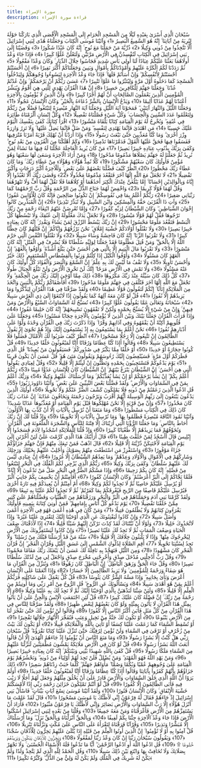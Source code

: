 ```yaml
---
title: سورة الإسراء
description: قراءة سورة الإسراء
---
```


سُبْحَانَ الَّذِي أَسْرَىٰ بِعَبْدِهِ لَيْلًا مِنَ الْمَسْجِدِ الْحَرَامِ إِلَى الْمَسْجِدِ الْأَقْصَى الَّذِي بَارَكْنَا حَوْلَهُ لِنُرِيَهُ مِنْ آيَاتِنَا ۚ إِنَّهُ هُوَ السَّمِيعُ الْبَصِيرُ ﴿1﴾ وَآتَيْنَا مُوسَى الْكِتَابَ وَجَعَلْنَاهُ هُدًى لِبَنِي إِسْرَائِيلَ أَلَّا تَتَّخِذُوا مِنْ دُونِي وَكِيلًا ﴿2﴾ ذُرِّيَّةَ مَنْ حَمَلْنَا مَعَ نُوحٍ ۚ إِنَّهُ كَانَ عَبْدًا شَكُورًا ﴿3﴾ وَقَضَيْنَا إِلَىٰ بَنِي إِسْرَائِيلَ فِي الْكِتَابِ لَتُفْسِدُنَّ فِي الْأَرْضِ مَرَّتَيْنِ وَلَتَعْلُنَّ عُلُوًّا كَبِيرًا ﴿4﴾ فَإِذَا جَاءَ وَعْدُ أُولَاهُمَا بَعَثْنَا عَلَيْكُمْ عِبَادًا لَنَا أُولِي بَأْسٍ شَدِيدٍ فَجَاسُوا خِلَالَ الدِّيَارِ ۚ وَكَانَ وَعْدًا مَفْعُولًا ﴿5﴾ ثُمَّ رَدَدْنَا لَكُمُ الْكَرَّةَ عَلَيْهِمْ وَأَمْدَدْنَاكُمْ بِأَمْوَالٍ وَبَنِينَ وَجَعَلْنَاكُمْ أَكْثَرَ نَفِيرًا ﴿6﴾ إِنْ أَحْسَنْتُمْ أَحْسَنْتُمْ لِأَنْفُسِكُمْ ۖ وَإِنْ أَسَأْتُمْ فَلَهَا ۚ فَإِذَا جَاءَ وَعْدُ الْآخِرَةِ لِيَسُوءُوا وُجُوهَكُمْ وَلِيَدْخُلُوا الْمَسْجِدَ كَمَا دَخَلُوهُ أَوَّلَ مَرَّةٍ وَلِيُتَبِّرُوا مَا عَلَوْا تَتْبِيرًا ﴿7﴾ عَسَىٰ رَبُّكُمْ أَنْ يَرْحَمَكُمْ ۚ وَإِنْ عُدْتُمْ عُدْنَا ۘ وَجَعَلْنَا جَهَنَّمَ لِلْكَافِرِينَ حَصِيرًا ﴿8﴾ إِنَّ هَٰذَا الْقُرْآنَ يَهْدِي لِلَّتِي هِيَ أَقْوَمُ وَيُبَشِّرُ الْمُؤْمِنِينَ الَّذِينَ يَعْمَلُونَ الصَّالِحَاتِ أَنَّ لَهُمْ أَجْرًا كَبِيرًا ﴿9﴾ وَأَنَّ الَّذِينَ لَا يُؤْمِنُونَ بِالْآخِرَةِ أَعْتَدْنَا لَهُمْ عَذَابًا أَلِيمًا ﴿10﴾ وَيَدْعُ الْإِنْسَانُ بِالشَّرِّ دُعَاءَهُ بِالْخَيْرِ ۖ وَكَانَ الْإِنْسَانُ عَجُولًا ﴿11﴾ وَجَعَلْنَا اللَّيْلَ وَالنَّهَارَ آيَتَيْنِ ۖ فَمَحَوْنَا آيَةَ اللَّيْلِ وَجَعَلْنَا آيَةَ النَّهَارِ مُبْصِرَةً لِتَبْتَغُوا فَضْلًا مِنْ رَبِّكُمْ وَلِتَعْلَمُوا عَدَدَ السِّنِينَ وَالْحِسَابَ ۚ وَكُلَّ شَيْءٍ فَصَّلْنَاهُ تَفْصِيلًا ﴿12﴾ وَكُلَّ إِنْسَانٍ أَلْزَمْنَاهُ طَائِرَهُ فِي عُنُقِهِ ۖ وَنُخْرِجُ لَهُ يَوْمَ الْقِيَامَةِ كِتَابًا يَلْقَاهُ مَنْشُورًا ﴿13﴾ اقْرَأْ كِتَابَكَ كَفَىٰ بِنَفْسِكَ الْيَوْمَ عَلَيْكَ حَسِيبًا ﴿14﴾ مَنِ اهْتَدَىٰ فَإِنَّمَا يَهْتَدِي لِنَفْسِهِ ۖ وَمَنْ ضَلَّ فَإِنَّمَا يَضِلُّ عَلَيْهَا ۚ وَلَا تَزِرُ وَازِرَةٌ وِزْرَ أُخْرَىٰ ۗ وَمَا كُنَّا مُعَذِّبِينَ حَتَّىٰ نَبْعَثَ رَسُولًا ﴿15﴾ وَإِذَا أَرَدْنَا أَنْ نُهْلِكَ قَرْيَةً أَمَرْنَا مُتْرَفِيهَا فَفَسَقُوا فِيهَا فَحَقَّ عَلَيْهَا الْقَوْلُ فَدَمَّرْنَاهَا تَدْمِيرًا ﴿16﴾ وَكَمْ أَهْلَكْنَا مِنَ الْقُرُونِ مِنْ بَعْدِ نُوحٍ ۗ وَكَفَىٰ بِرَبِّكَ بِذُنُوبِ عِبَادِهِ خَبِيرًا بَصِيرًا ﴿17﴾ مَنْ كَانَ يُرِيدُ الْعَاجِلَةَ عَجَّلْنَا لَهُ فِيهَا مَا نَشَاءُ لِمَنْ نُرِيدُ ثُمَّ جَعَلْنَا لَهُ جَهَنَّمَ يَصْلَاهَا مَذْمُومًا مَدْحُورًا ﴿18﴾ وَمَنْ أَرَادَ الْآخِرَةَ وَسَعَىٰ لَهَا سَعْيَهَا وَهُوَ مُؤْمِنٌ فَأُولَٰئِكَ كَانَ سَعْيُهُمْ مَشْكُورًا ﴿19﴾ كُلًّا نُمِدُّ هَٰؤُلَاءِ وَهَٰؤُلَاءِ مِنْ عَطَاءِ رَبِّكَ ۚ وَمَا كَانَ عَطَاءُ رَبِّكَ مَحْظُورًا ﴿20﴾ انْظُرْ كَيْفَ فَضَّلْنَا بَعْضَهُمْ عَلَىٰ بَعْضٍ ۚ وَلَلْآخِرَةُ أَكْبَرُ دَرَجَاتٍ وَأَكْبَرُ تَفْضِيلًا ﴿21﴾ لَا تَجْعَلْ مَعَ اللَّهِ إِلَٰهًا آخَرَ فَتَقْعُدَ مَذْمُومًا مَخْذُولًا ﴿22﴾ وَقَضَىٰ رَبُّكَ أَلَّا تَعْبُدُوا إِلَّا إِيَّاهُ وَبِالْوَالِدَيْنِ إِحْسَانًا ۚ إِمَّا يَبْلُغَنَّ عِنْدَكَ الْكِبَرَ أَحَدُهُمَا أَوْ كِلَاهُمَا فَلَا تَقُلْ لَهُمَا أُفٍّ وَلَا تَنْهَرْهُمَا وَقُلْ لَهُمَا قَوْلًا كَرِيمًا ﴿23﴾ وَاخْفِضْ لَهُمَا جَنَاحَ الذُّلِّ مِنَ الرَّحْمَةِ وَقُلْ رَبِّ ارْحَمْهُمَا كَمَا رَبَّيَانِي صَغِيرًا ﴿24﴾ رَبُّكُمْ أَعْلَمُ بِمَا فِي نُفُوسِكُمْ ۚ إِنْ تَكُونُوا صَالِحِينَ فَإِنَّهُ كَانَ لِلْأَوَّابِينَ غَفُورًا ﴿25﴾ وَآتِ ذَا الْقُرْبَىٰ حَقَّهُ وَالْمِسْكِينَ وَابْنَ السَّبِيلِ وَلَا تُبَذِّرْ تَبْذِيرًا ﴿26﴾ إِنَّ الْمُبَذِّرِينَ كَانُوا إِخْوَانَ الشَّيَاطِينِ ۖ وَكَانَ الشَّيْطَانُ لِرَبِّهِ كَفُورًا ﴿27﴾ وَإِمَّا تُعْرِضَنَّ عَنْهُمُ ابْتِغَاءَ رَحْمَةٍ مِنْ رَبِّكَ تَرْجُوهَا فَقُلْ لَهُمْ قَوْلًا مَيْسُورًا ﴿28﴾ وَلَا تَجْعَلْ يَدَكَ مَغْلُولَةً إِلَىٰ عُنُقِكَ وَلَا تَبْسُطْهَا كُلَّ الْبَسْطِ فَتَقْعُدَ مَلُومًا مَحْسُورًا ﴿29﴾ إِنَّ رَبَّكَ يَبْسُطُ الرِّزْقَ لِمَنْ يَشَاءُ وَيَقْدِرُ ۚ إِنَّهُ كَانَ بِعِبَادِهِ خَبِيرًا بَصِيرًا ﴿30﴾ وَلَا تَقْتُلُوا أَوْلَادَكُمْ خَشْيَةَ إِمْلَاقٍ ۖ نَحْنُ نَرْزُقُهُمْ وَإِيَّاكُمْ ۚ إِنَّ قَتْلَهُمْ كَانَ خِطْئًا كَبِيرًا ﴿31﴾ وَلَا تَقْرَبُوا الزِّنَا ۖ إِنَّهُ كَانَ فَاحِشَةً وَسَاءَ سَبِيلًا ﴿32﴾ وَلَا تَقْتُلُوا النَّفْسَ الَّتِي حَرَّمَ اللَّهُ إِلَّا بِالْحَقِّ ۗ وَمَنْ قُتِلَ مَظْلُومًا فَقَدْ جَعَلْنَا لِوَلِيِّهِ سُلْطَانًا فَلَا يُسْرِفْ فِي الْقَتْلِ ۖ إِنَّهُ كَانَ مَنْصُورًا ﴿33﴾ وَلَا تَقْرَبُوا مَالَ الْيَتِيمِ إِلَّا بِالَّتِي هِيَ أَحْسَنُ حَتَّىٰ يَبْلُغَ أَشُدَّهُ ۚ وَأَوْفُوا بِالْعَهْدِ ۖ إِنَّ الْعَهْدَ كَانَ مَسْئُولًا ﴿34﴾ وَأَوْفُوا الْكَيْلَ إِذَا كِلْتُمْ وَزِنُوا بِالْقِسْطَاسِ الْمُسْتَقِيمِ ۚ ذَٰلِكَ خَيْرٌ وَأَحْسَنُ تَأْوِيلًا ﴿35﴾ وَلَا تَقْفُ مَا لَيْسَ لَكَ بِهِ عِلْمٌ ۚ إِنَّ السَّمْعَ وَالْبَصَرَ وَالْفُؤَادَ كُلُّ أُولَٰئِكَ كَانَ عَنْهُ مَسْئُولًا ﴿36﴾ وَلَا تَمْشِ فِي الْأَرْضِ مَرَحًا ۖ إِنَّكَ لَنْ تَخْرِقَ الْأَرْضَ وَلَنْ تَبْلُغَ الْجِبَالَ طُولًا ﴿37﴾ كُلُّ ذَٰلِكَ كَانَ سَيِّئُهُ عِنْدَ رَبِّكَ مَكْرُوهًا ﴿38﴾ ذَٰلِكَ مِمَّا أَوْحَىٰ إِلَيْكَ رَبُّكَ مِنَ الْحِكْمَةِ ۗ وَلَا تَجْعَلْ مَعَ اللَّهِ إِلَٰهًا آخَرَ فَتُلْقَىٰ فِي جَهَنَّمَ مَلُومًا مَدْحُورًا ﴿39﴾ أَفَأَصْفَاكُمْ رَبُّكُمْ بِالْبَنِينَ وَاتَّخَذَ مِنَ الْمَلَائِكَةِ إِنَاثًا ۚ إِنَّكُمْ لَتَقُولُونَ قَوْلًا عَظِيمًا ﴿40﴾ وَلَقَدْ صَرَّفْنَا فِي هَٰذَا الْقُرْآنِ لِيَذَّكَّرُوا وَمَا يَزِيدُهُمْ إِلَّا نُفُورًا ﴿41﴾ قُلْ لَوْ كَانَ مَعَهُ آلِهَةٌ كَمَا يَقُولُونَ إِذًا لَابْتَغَوْا إِلَىٰ ذِي الْعَرْشِ سَبِيلًا ﴿42﴾ سُبْحَانَهُ وَتَعَالَىٰ عَمَّا يَقُولُونَ عُلُوًّا كَبِيرًا ﴿43﴾ تُسَبِّحُ لَهُ السَّمَاوَاتُ السَّبْعُ وَالْأَرْضُ وَمَنْ فِيهِنَّ ۚ وَإِنْ مِنْ شَيْءٍ إِلَّا يُسَبِّحُ بِحَمْدِهِ وَلَٰكِنْ لَا تَفْقَهُونَ تَسْبِيحَهُمْ ۗ إِنَّهُ كَانَ حَلِيمًا غَفُورًا ﴿44﴾ وَإِذَا قَرَأْتَ الْقُرْآنَ جَعَلْنَا بَيْنَكَ وَبَيْنَ الَّذِينَ لَا يُؤْمِنُونَ بِالْآخِرَةِ حِجَابًا مَسْتُورًا ﴿45﴾ وَجَعَلْنَا عَلَىٰ قُلُوبِهِمْ أَكِنَّةً أَنْ يَفْقَهُوهُ وَفِي آذَانِهِمْ وَقْرًا ۚ وَإِذَا ذَكَرْتَ رَبَّكَ فِي الْقُرْآنِ وَحْدَهُ وَلَّوْا عَلَىٰ أَدْبَارِهِمْ نُفُورًا ﴿46﴾ نَحْنُ أَعْلَمُ بِمَا يَسْتَمِعُونَ بِهِ إِذْ يَسْتَمِعُونَ إِلَيْكَ وَإِذْ هُمْ نَجْوَىٰ إِذْ يَقُولُ الظَّالِمُونَ إِنْ تَتَّبِعُونَ إِلَّا رَجُلًا مَسْحُورًا ﴿47﴾ انْظُرْ كَيْفَ ضَرَبُوا لَكَ الْأَمْثَالَ فَضَلُّوا فَلَا يَسْتَطِيعُونَ سَبِيلًا ﴿48﴾ وَقَالُوا أَإِذَا كُنَّا عِظَامًا وَرُفَاتًا أَإِنَّا لَمَبْعُوثُونَ خَلْقًا جَدِيدًا ﴿49﴾ قُلْ كُونُوا حِجَارَةً أَوْ حَدِيدًا ﴿50﴾ أَوْ خَلْقًا مِمَّا يَكْبُرُ فِي صُدُورِكُمْ ۚ فَسَيَقُولُونَ مَنْ يُعِيدُنَا ۖ قُلِ الَّذِي فَطَرَكُمْ أَوَّلَ مَرَّةٍ ۚ فَسَيُنْغِضُونَ إِلَيْكَ رُءُوسَهُمْ وَيَقُولُونَ مَتَىٰ هُوَ ۖ قُلْ عَسَىٰ أَنْ يَكُونَ قَرِيبًا ﴿51﴾ يَوْمَ يَدْعُوكُمْ فَتَسْتَجِيبُونَ بِحَمْدِهِ وَتَظُنُّونَ إِنْ لَبِثْتُمْ إِلَّا قَلِيلًا ﴿52﴾ وَقُلْ لِعِبَادِي يَقُولُوا الَّتِي هِيَ أَحْسَنُ ۚ إِنَّ الشَّيْطَانَ يَنْزَغُ بَيْنَهُمْ ۚ إِنَّ الشَّيْطَانَ كَانَ لِلْإِنْسَانِ عَدُوًّا مُبِينًا ﴿53﴾ رَبُّكُمْ أَعْلَمُ بِكُمْ ۖ إِنْ يَشَأْ يَرْحَمْكُمْ أَوْ إِنْ يَشَأْ يُعَذِّبْكُمْ ۚ وَمَا أَرْسَلْنَاكَ عَلَيْهِمْ وَكِيلًا ﴿54﴾ وَرَبُّكَ أَعْلَمُ بِمَنْ فِي السَّمَاوَاتِ وَالْأَرْضِ ۗ وَلَقَدْ فَضَّلْنَا بَعْضَ النَّبِيِّينَ عَلَىٰ بَعْضٍ ۖ وَآتَيْنَا دَاوُودَ زَبُورًا ﴿55﴾
 قُلِ ادْعُوا الَّذِينَ زَعَمْتُمْ مِنْ دُونِهِ فَلَا يَمْلِكُونَ كَشْفَ الضُّرِّ عَنْكُمْ وَلَا تَحْوِيلًا ﴿56﴾ أُولَٰئِكَ الَّذِينَ يَدْعُونَ يَبْتَغُونَ إِلَىٰ رَبِّهِمُ الْوَسِيلَةَ أَيُّهُمْ أَقْرَبُ وَيَرْجُونَ رَحْمَتَهُ وَيَخَافُونَ عَذَابَهُ ۚ إِنَّ عَذَابَ رَبِّكَ كَانَ مَحْذُورًا ﴿57﴾ وَإِنْ مِنْ قَرْيَةٍ إِلَّا نَحْنُ مُهْلِكُوهَا قَبْلَ يَوْمِ الْقِيَامَةِ أَوْ مُعَذِّبُوهَا عَذَابًا شَدِيدًا ۚ كَانَ ذَٰلِكَ فِي الْكِتَابِ مَسْطُورًا ﴿58﴾ وَمَا مَنَعَنَا أَنْ نُرْسِلَ بِالْآيَاتِ إِلَّا أَنْ كَذَّبَ بِهَا الْأَوَّلُونَ ۚ وَآتَيْنَا ثَمُودَ النَّاقَةَ مُبْصِرَةً فَظَلَمُوا بِهَا ۚ وَمَا نُرْسِلُ بِالْآيَاتِ إِلَّا تَخْوِيفًا ﴿59﴾ وَإِذْ قُلْنَا لَكَ إِنَّ رَبَّكَ أَحَاطَ بِالنَّاسِ ۚ وَمَا جَعَلْنَا الرُّؤْيَا الَّتِي أَرَيْنَاكَ إِلَّا فِتْنَةً لِلنَّاسِ وَالشَّجَرَةَ الْمَلْعُونَةَ فِي الْقُرْآنِ ۚ وَنُخَوِّفُهُمْ فَمَا يَزِيدُهُمْ إِلَّا طُغْيَانًا كَبِيرًا ﴿60﴾ وَإِذْ قُلْنَا لِلْمَلَائِكَةِ اسْجُدُوا لِآدَمَ فَسَجَدُوا إِلَّا إِبْلِيسَ قَالَ أَأَسْجُدُ لِمَنْ خَلَقْتَ طِينًا ﴿61﴾ قَالَ أَرَأَيْتَكَ هَٰذَا الَّذِي كَرَّمْتَ عَلَيَّ لَئِنْ أَخَّرْتَنِ إِلَىٰ يَوْمِ الْقِيَامَةِ لَأَحْتَنِكَنَّ ذُرِّيَّتَهُ إِلَّا قَلِيلًا ﴿62﴾ قَالَ اذْهَبْ فَمَنْ تَبِعَكَ مِنْهُمْ فَإِنَّ جَهَنَّمَ جَزَاؤُكُمْ جَزَاءً مَوْفُورًا ﴿63﴾ وَاسْتَفْزِزْ مَنِ اسْتَطَعْتَ مِنْهُمْ بِصَوْتِكَ وَأَجْلِبْ عَلَيْهِمْ بِخَيْلِكَ وَرَجِلِكَ وَشَارِكْهُمْ فِي الْأَمْوَالِ وَالْأَوْلَادِ وَعِدْهُمْ ۚ وَمَا يَعِدُهُمُ الشَّيْطَانُ إِلَّا غُرُورًا ﴿64﴾ إِنَّ عِبَادِي لَيْسَ لَكَ عَلَيْهِمْ سُلْطَانٌ ۚ وَكَفَىٰ بِرَبِّكَ وَكِيلًا ﴿65﴾ رَبُّكُمُ الَّذِي يُزْجِي لَكُمُ الْفُلْكَ فِي الْبَحْرِ لِتَبْتَغُوا مِنْ فَضْلِهِ ۚ إِنَّهُ كَانَ بِكُمْ رَحِيمًا ﴿66﴾ وَإِذَا مَسَّكُمُ الضُّرُّ فِي الْبَحْرِ ضَلَّ مَنْ تَدْعُونَ إِلَّا إِيَّاهُ ۖ فَلَمَّا نَجَّاكُمْ إِلَى الْبَرِّ أَعْرَضْتُمْ ۚ وَكَانَ الْإِنْسَانُ كَفُورًا ﴿67﴾ أَفَأَمِنْتُمْ أَنْ يَخْسِفَ بِكُمْ جَانِبَ الْبَرِّ أَوْ يُرْسِلَ عَلَيْكُمْ حَاصِبًا ثُمَّ لَا تَجِدُوا لَكُمْ وَكِيلًا ﴿68﴾ أَمْ أَمِنْتُمْ أَنْ يُعِيدَكُمْ فِيهِ تَارَةً أُخْرَىٰ فَيُرْسِلَ عَلَيْكُمْ قَاصِفًا مِنَ الرِّيحِ فَيُغْرِقَكُمْ بِمَا كَفَرْتُمْ ۙ ثُمَّ لَا تَجِدُوا لَكُمْ عَلَيْنَا بِهِ تَبِيعًا ﴿69﴾ وَلَقَدْ كَرَّمْنَا بَنِي آدَمَ وَحَمَلْنَاهُمْ فِي الْبَرِّ وَالْبَحْرِ وَرَزَقْنَاهُمْ مِنَ الطَّيِّبَاتِ وَفَضَّلْنَاهُمْ عَلَىٰ كَثِيرٍ مِمَّنْ خَلَقْنَا تَفْضِيلًا ﴿70﴾ يَوْمَ نَدْعُو كُلَّ أُنَاسٍ بِإِمَامِهِمْ ۖ فَمَنْ أُوتِيَ كِتَابَهُ بِيَمِينِهِ فَأُولَٰئِكَ يَقْرَءُونَ كِتَابَهُمْ وَلَا يُظْلَمُونَ فَتِيلًا ﴿71﴾ وَمَنْ كَانَ فِي هَٰذِهِ أَعْمَىٰ فَهُوَ فِي الْآخِرَةِ أَعْمَىٰ وَأَضَلُّ سَبِيلًا ﴿72﴾ وَإِنْ كَادُوا لَيَفْتِنُونَكَ عَنِ الَّذِي أَوْحَيْنَا إِلَيْكَ لِتَفْتَرِيَ عَلَيْنَا غَيْرَهُ ۖ وَإِذًا لَاتَّخَذُوكَ خَلِيلًا ﴿73﴾ وَلَوْلَا أَنْ ثَبَّتْنَاكَ لَقَدْ كِدْتَ تَرْكَنُ إِلَيْهِمْ شَيْئًا قَلِيلًا ﴿74﴾ إِذًا لَأَذَقْنَاكَ ضِعْفَ الْحَيَاةِ وَضِعْفَ الْمَمَاتِ ثُمَّ لَا تَجِدُ لَكَ عَلَيْنَا نَصِيرًا ﴿75﴾ وَإِنْ كَادُوا لَيَسْتَفِزُّونَكَ مِنَ الْأَرْضِ لِيُخْرِجُوكَ مِنْهَا ۖ وَإِذًا لَا يَلْبَثُونَ خِلَافَكَ إِلَّا قَلِيلًا ﴿76﴾ سُنَّةَ مَنْ قَدْ أَرْسَلْنَا قَبْلَكَ مِنْ رُسُلِنَا ۖ وَلَا تَجِدُ لِسُنَّتِنَا تَحْوِيلًا ﴿77﴾ أَقِمِ الصَّلَاةَ لِدُلُوكِ الشَّمْسِ إِلَىٰ غَسَقِ اللَّيْلِ وَقُرْآنَ الْفَجْرِ ۖ إِنَّ قُرْآنَ الْفَجْرِ كَانَ مَشْهُودًا ﴿78﴾ وَمِنَ اللَّيْلِ فَتَهَجَّدْ بِهِ نَافِلَةً لَكَ عَسَىٰ أَنْ يَبْعَثَكَ رَبُّكَ مَقَامًا مَحْمُودًا ﴿79﴾ وَقُلْ رَبِّ أَدْخِلْنِي مُدْخَلَ صِدْقٍ وَأَخْرِجْنِي مُخْرَجَ صِدْقٍ وَاجْعَلْ لِي مِنْ لَدُنْكَ سُلْطَانًا نَصِيرًا ﴿80﴾ وَقُلْ جَاءَ الْحَقُّ وَزَهَقَ الْبَاطِلُ ۚ إِنَّ الْبَاطِلَ كَانَ زَهُوقًا ﴿81﴾ وَنُنَزِّلُ مِنَ الْقُرْآنِ مَا هُوَ شِفَاءٌ وَرَحْمَةٌ لِلْمُؤْمِنِينَ ۙ وَلَا يَزِيدُ الظَّالِمِينَ إِلَّا خَسَارًا ﴿82﴾ وَإِذَا أَنْعَمْنَا عَلَى الْإِنْسَانِ أَعْرَضَ وَنَأَىٰ بِجَانِبِهِ ۖ وَإِذَا مَسَّهُ الشَّرُّ كَانَ يَئُوسًا ﴿83﴾ قُلْ كُلٌّ يَعْمَلُ عَلَىٰ شَاكِلَتِهِ فَرَبُّكُمْ أَعْلَمُ بِمَنْ هُوَ أَهْدَىٰ سَبِيلًا ﴿84﴾ وَيَسْأَلُونَكَ عَنِ الرُّوحِ ۖ قُلِ الرُّوحُ مِنْ أَمْرِ رَبِّي وَمَا أُوتِيتُمْ مِنَ الْعِلْمِ إِلَّا قَلِيلًا ﴿85﴾ وَلَئِنْ شِئْنَا لَنَذْهَبَنَّ بِالَّذِي أَوْحَيْنَا إِلَيْكَ ثُمَّ لَا تَجِدُ لَكَ بِهِ عَلَيْنَا وَكِيلًا ﴿86﴾ إِلَّا رَحْمَةً مِنْ رَبِّكَ ۚ إِنَّ فَضْلَهُ كَانَ عَلَيْكَ كَبِيرًا ﴿87﴾ قُلْ لَئِنِ اجْتَمَعَتِ الْإِنْسُ وَالْجِنُّ عَلَىٰ أَنْ يَأْتُوا بِمِثْلِ هَٰذَا الْقُرْآنِ لَا يَأْتُونَ بِمِثْلِهِ وَلَوْ كَانَ بَعْضُهُمْ لِبَعْضٍ ظَهِيرًا ﴿88﴾ وَلَقَدْ صَرَّفْنَا لِلنَّاسِ فِي هَٰذَا الْقُرْآنِ مِنْ كُلِّ مَثَلٍ فَأَبَىٰ أَكْثَرُ النَّاسِ إِلَّا كُفُورًا ﴿89﴾ وَقَالُوا لَنْ نُؤْمِنَ لَكَ حَتَّىٰ تَفْجُرَ لَنَا مِنَ الْأَرْضِ يَنْبُوعًا ﴿90﴾ أَوْ تَكُونَ لَكَ جَنَّةٌ مِنْ نَخِيلٍ وَعِنَبٍ فَتُفَجِّرَ الْأَنْهَارَ خِلَالَهَا تَفْجِيرًا ﴿91﴾ أَوْ تُسْقِطَ السَّمَاءَ كَمَا زَعَمْتَ عَلَيْنَا كِسَفًا أَوْ تَأْتِيَ بِاللَّهِ وَالْمَلَائِكَةِ قَبِيلًا ﴿92﴾ أَوْ يَكُونَ لَكَ بَيْتٌ مِنْ زُخْرُفٍ أَوْ تَرْقَىٰ فِي السَّمَاءِ وَلَنْ نُؤْمِنَ لِرُقِيِّكَ حَتَّىٰ تُنَزِّلَ عَلَيْنَا كِتَابًا نَقْرَؤُهُ ۗ قُلْ سُبْحَانَ رَبِّي هَلْ كُنْتُ إِلَّا بَشَرًا رَسُولًا ﴿93﴾ وَمَا مَنَعَ النَّاسَ أَنْ يُؤْمِنُوا إِذْ جَاءَهُمُ الْهُدَىٰ إِلَّا أَنْ قَالُوا أَبَعَثَ اللَّهُ بَشَرًا رَسُولًا ﴿94﴾ قُلْ لَوْ كَانَ فِي الْأَرْضِ مَلَائِكَةٌ يَمْشُونَ مُطْمَئِنِّينَ لَنَزَّلْنَا عَلَيْهِمْ مِنَ السَّمَاءِ مَلَكًا رَسُولًا ﴿95﴾ قُلْ كَفَىٰ بِاللَّهِ شَهِيدًا بَيْنِي وَبَيْنَكُمْ ۚ إِنَّهُ كَانَ بِعِبَادِهِ خَبِيرًا بَصِيرًا ﴿96﴾ وَمَنْ يَهْدِ اللَّهُ فَهُوَ الْمُهْتَدِ ۖ وَمَنْ يُضْلِلْ فَلَنْ تَجِدَ لَهُمْ أَوْلِيَاءَ مِنْ دُونِهِ ۖ وَنَحْشُرُهُمْ يَوْمَ الْقِيَامَةِ عَلَىٰ وُجُوهِهِمْ عُمْيًا وَبُكْمًا وَصُمًّا ۖ مَأْوَاهُمْ جَهَنَّمُ ۖ كُلَّمَا خَبَتْ زِدْنَاهُمْ سَعِيرًا ﴿97﴾ ذَٰلِكَ جَزَاؤُهُمْ بِأَنَّهُمْ كَفَرُوا بِآيَاتِنَا وَقَالُوا أَإِذَا كُنَّا عِظَامًا وَرُفَاتًا أَإِنَّا لَمَبْعُوثُونَ خَلْقًا جَدِيدًا ﴿98﴾ أَوَلَمْ يَرَوْا أَنَّ اللَّهَ الَّذِي خَلَقَ السَّمَاوَاتِ وَالْأَرْضَ قَادِرٌ عَلَىٰ أَنْ يَخْلُقَ مِثْلَهُمْ وَجَعَلَ لَهُمْ أَجَلًا لَا رَيْبَ فِيهِ فَأَبَى الظَّالِمُونَ إِلَّا كُفُورًا ﴿99﴾ قُلْ لَوْ أَنْتُمْ تَمْلِكُونَ خَزَائِنَ رَحْمَةِ رَبِّي إِذًا لَأَمْسَكْتُمْ خَشْيَةَ الْإِنْفَاقِ ۚ وَكَانَ الْإِنْسَانُ قَتُورًا ﴿100﴾ وَلَقَدْ آتَيْنَا مُوسَىٰ تِسْعَ آيَاتٍ بَيِّنَاتٍ ۖ فَاسْأَلْ بَنِي إِسْرَائِيلَ إِذْ جَاءَهُمْ فَقَالَ لَهُ فِرْعَوْنُ إِنِّي لَأَظُنُّكَ يَا مُوسَىٰ مَسْحُورًا ﴿101﴾ قَالَ لَقَدْ عَلِمْتَ مَا أَنْزَلَ هَٰؤُلَاءِ إِلَّا رَبُّ السَّمَاوَاتِ وَالْأَرْضِ بَصَائِرَ وَإِنِّي لَأَظُنُّكَ يَا فِرْعَوْنُ مَثْبُورًا ﴿102﴾ فَأَرَادَ أَنْ يَسْتَفِزَّهُمْ مِنَ الْأَرْضِ فَأَغْرَقْنَاهُ وَمَنْ مَعَهُ جَمِيعًا ﴿103﴾ وَقُلْنَا مِنْ بَعْدِهِ لِبَنِي إِسْرَائِيلَ اسْكُنُوا الْأَرْضَ فَإِذَا جَاءَ وَعْدُ الْآخِرَةِ جِئْنَا بِكُمْ لَفِيفًا ﴿104﴾ وَبِالْحَقِّ أَنْزَلْنَاهُ وَبِالْحَقِّ نَزَلَ ۗ وَمَا أَرْسَلْنَاكَ إِلَّا مُبَشِّرًا وَنَذِيرًا ﴿105﴾ وَقُرْآنًا فَرَقْنَاهُ لِتَقْرَأَهُ عَلَى النَّاسِ عَلَىٰ مُكْثٍ وَنَزَّلْنَاهُ تَنْزِيلًا ﴿106﴾ قُلْ آمِنُوا بِهِ أَوْ لَا تُؤْمِنُوا ۚ إِنَّ الَّذِينَ أُوتُوا الْعِلْمَ مِنْ قَبْلِهِ إِذَا يُتْلَىٰ عَلَيْهِمْ يَخِرُّونَ لِلْأَذْقَانِ سُجَّدًا ﴿107﴾ وَيَقُولُونَ سُبْحَانَ رَبِّنَا إِنْ كَانَ وَعْدُ رَبِّنَا لَمَفْعُولًا ﴿108﴾ وَيَخِرُّونَ لِلْأَذْقَانِ يَبْكُونَ وَيَزِيدُهُمْ خُشُوعًا ۩ ﴿109﴾ قُلِ ادْعُوا اللَّهَ أَوِ ادْعُوا الرَّحْمَٰنَ ۖ أَيًّا مَا تَدْعُوا فَلَهُ الْأَسْمَاءُ الْحُسْنَىٰ ۚ وَلَا تَجْهَرْ بِصَلَاتِكَ وَلَا تُخَافِتْ بِهَا وَابْتَغِ بَيْنَ ذَٰلِكَ سَبِيلًا ﴿110﴾ وَقُلِ الْحَمْدُ لِلَّهِ الَّذِي لَمْ يَتَّخِذْ وَلَدًا وَلَمْ يَكُنْ لَهُ شَرِيكٌ فِي الْمُلْكِ وَلَمْ يَكُنْ لَهُ وَلِيٌّ مِنَ الذُّلِّ ۖ وَكَبِّرْهُ تَكْبِيرًا ﴿111﴾
